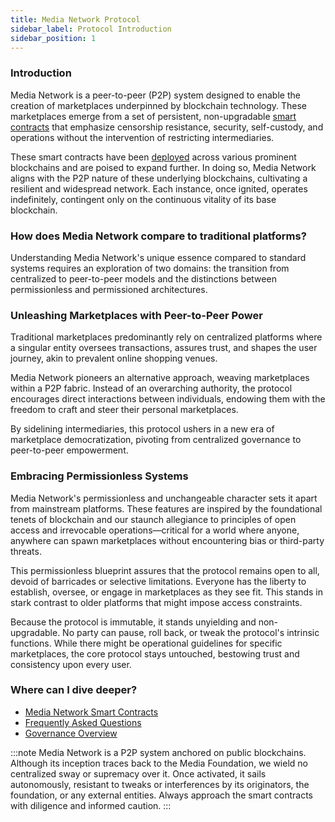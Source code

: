 ```yaml
---
title: Media Network Protocol
sidebar_label: Protocol Introduction
sidebar_position: 1
---
```


### Introduction

Media Network is a peer-to-peer (P2P) system designed to enable the creation of marketplaces underpinned by blockchain technology. These marketplaces emerge from a set of persistent, non-upgradable [smart contracts](/smart-contracts/overview) that emphasize censorship resistance, security, self-custody, and operations without the intervention of restricting intermediaries.

These smart contracts have been [deployed](/smart-contracts/deployment-addresses) across various prominent blockchains and are poised to expand further. In doing so, Media Network aligns with the P2P nature of these underlying blockchains, cultivating a resilient and widespread network. Each instance, once ignited, operates indefinitely, contingent only on the continuous vitality of its base blockchain.

### How does Media Network compare to traditional platforms?

Understanding Media Network's unique essence compared to standard systems requires an exploration of two domains: the transition from centralized to peer-to-peer models and the distinctions between permissionless and permissioned architectures.

### Unleashing Marketplaces with Peer-to-Peer Power

Traditional marketplaces predominantly rely on centralized platforms where a singular entity oversees transactions, assures trust, and shapes the user journey, akin to prevalent online shopping venues.

Media Network pioneers an alternative approach, weaving marketplaces within a P2P fabric. Instead of an overarching authority, the protocol encourages direct interactions between individuals, endowing them with the freedom to craft and steer their personal marketplaces.

By sidelining intermediaries, this protocol ushers in a new era of marketplace democratization, pivoting from centralized governance to peer-to-peer empowerment.

### Embracing Permissionless Systems

Media Network's permissionless and unchangeable character sets it apart from mainstream platforms. These features are inspired by the foundational tenets of blockchain and our staunch allegiance to principles of open access and irrevocable operations—critical for a world where anyone, anywhere can spawn marketplaces without encountering bias or third-party threats.

This permissionless blueprint assures that the protocol remains open to all, devoid of barricades or selective limitations. Everyone has the liberty to establish, oversee, or engage in marketplaces as they see fit. This stands in stark contrast to older platforms that might impose access constraints.

Because the protocol is immutable, it stands unyielding and non-upgradable. No party can pause, roll back, or tweak the protocol's intrinsic functions. While there might be operational guidelines for specific marketplaces, the core protocol stays untouched, bestowing trust and consistency upon every user.

### Where can I dive deeper?

- [Media Network Smart Contracts](../smart-contracts/overview)
- [Frequently Asked Questions](../faq)
- [Governance Overview](../governance/overview)

[^1]: Blockchain systems sometimes adopt a peer-to-contract paradigm. These closely mirror peer-to-peer structures but replace individual peers with unyielding, perpetual programs known as smart contracts.

:::note
Media Network is a P2P system anchored on public blockchains. Although its inception traces back to the Media Foundation, we wield no centralized sway or supremacy over it. Once activated, it sails autonomously, resistant to tweaks or interferences by its originators, the foundation, or any external entities. Always approach the smart contracts with diligence and informed caution.
:::
